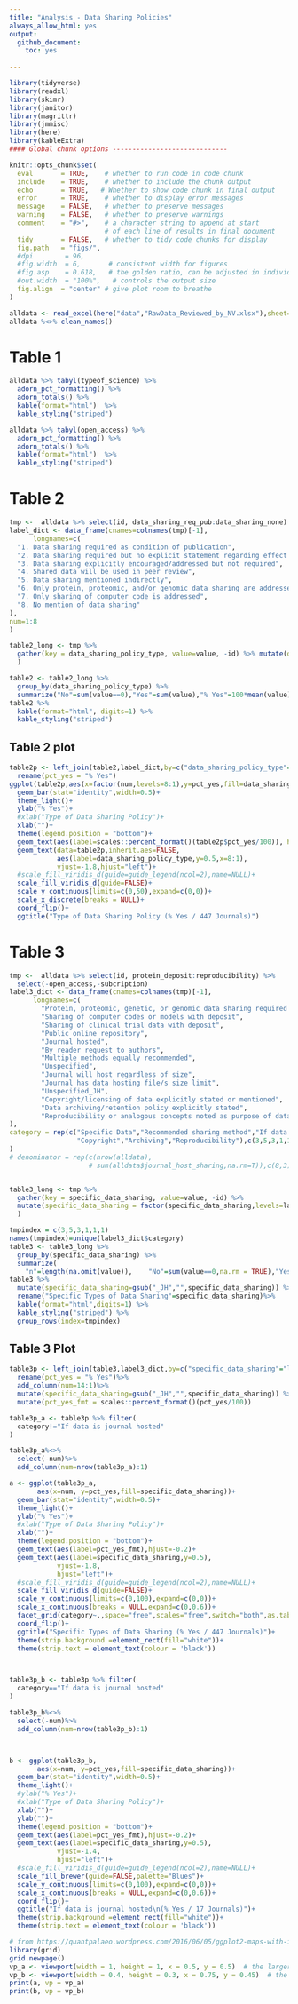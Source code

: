 ```yaml
---
title: "Analysis - Data Sharing Policies"
always_allow_html: yes
output: 
  github_document:
    toc: yes
    
---
```


```r
library(tidyverse)
library(readxl)
library(skimr)
library(janitor)
library(magrittr)
library(jmmisc)
library(here)
library(kableExtra)
#### Global chunk options -----------------------------

knitr::opts_chunk$set(
  eval       = TRUE,    # whether to run code in code chunk
  include    = TRUE,    # whether to include the chunk output
  echo       = TRUE,   # Whether to show code chunk in final output
  error      = TRUE,    # whether to display error messages
  message    = FALSE,   # whether to preserve messages
  warning    = FALSE,   # whether to preserve warnings
  comment    = "#>",    # a character string to append at start
                        # of each line of results in final document
  tidy       = FALSE,   # whether to tidy code chunks for display
  fig.path   = "figs/",
  #dpi        = 96, 
  #fig.width  = 6,       # consistent width for figures
  #fig.asp    = 0.618,   # the golden ratio, can be adjusted in individual chunks
  #out.width  = "100%",   # controls the output size
  fig.align  = "center" # give plot room to breathe
)
```

```r
alldata <- read_excel(here("data","RawData_Reviewed_by_NV.xlsx"),sheet="All data",skip = 1,na = c("","NA"))
alldata %<>% clean_names()
```

# Table 1

```r
alldata %>% tabyl(typeof_science) %>% 
  adorn_pct_formatting() %>%
  adorn_totals() %>%
  kable(format="html")  %>%
  kable_styling("striped")
```

```r
alldata %>% tabyl(open_access) %>% 
  adorn_pct_formatting() %>%
  adorn_totals() %>%
  kable(format="html")  %>%
  kable_styling("striped")
```

# Table 2

```r
tmp <-  alldata %>% select(id, data_sharing_req_pub:data_sharing_none)
label_dict <- data_frame(cnames=colnames(tmp)[-1],
      longnames=c(
  "1. Data sharing required as condition of publication",
  "2. Data sharing required but no explicit statement regarding effect on publication/editorial decision-making",
  "3. Data sharing explicitly encouraged/addressed but not required",
  "4. Shared data will be used in peer review",
  "5. Data sharing mentioned indirectly",
  "6. Only protein, proteomic, and/or genomic data sharing are addressed",
  "7. Only sharing of computer code is addressed",
  "8. No mention of data sharing"
),
num=1:8
)

table2_long <- tmp %>%
  gather(key = data_sharing_policy_type, value=value, -id) %>% mutate(data_sharing_policy_type = factor(data_sharing_policy_type,levels=label_dict$cnames,labels=label_dict$longnames)
  )

table2 <- table2_long %>% 
  group_by(data_sharing_policy_type) %>% 
  summarize("No"=sum(value==0),"Yes"=sum(value),"% Yes"=100*mean(value)) 
table2 %>% 
  kable(format="html", digits=1) %>%
  kable_styling("striped")
```

## Table 2 plot

```r
table2p <- left_join(table2,label_dict,by=c("data_sharing_policy_type"="longnames"))%>%
  rename(pct_yes = "% Yes")
ggplot(table2p,aes(x=factor(num,levels=8:1),y=pct_yes,fill=data_sharing_policy_type))+
  geom_bar(stat="identity",width=0.5)+
  theme_light()+
  ylab("% Yes")+
  #xlab("Type of Data Sharing Policy")+
  xlab("")+
  theme(legend.position = "bottom")+
  geom_text(aes(label=scales::percent_format()(table2p$pct_yes/100)), hjust=-0.2)+
  geom_text(data=table2p,inherit.aes=FALSE, 
            aes(label=data_sharing_policy_type,y=0.5,x=8:1),
            vjust=-1.8,hjust="left")+
  #scale_fill_viridis_d(guide=guide_legend(ncol=2),name=NULL)+
  scale_fill_viridis_d(guide=FALSE)+
  scale_y_continuous(limits=c(0,50),expand=c(0,0))+
  scale_x_discrete(breaks = NULL)+
  coord_flip()+
  ggtitle("Type of Data Sharing Policy (% Yes / 447 Journals)")
```

# Table 3

```r
tmp <-  alldata %>% select(id, protein_deposit:reproducibility) %>%
  select(-open_access,-subcription)
label3_dict <- data_frame(cnames=colnames(tmp)[-1],
      longnames=c(
        "Protein, proteomic, genetic, or genomic data sharing required with deposit to specific data banks",
        "Sharing of computer codes or models with deposit",
        "Sharing of clinical trial data with deposit",
        "Public online repository",
        "Journal hosted",
        "By reader request to authors",
        "Multiple methods equally recommended",
        "Unspecified",
        "Journal will host regardless of size",
        "Journal has data hosting file/s size limit",
        "Unspecified_JH",
        "Copyright/licensing of data explicitly stated or mentioned",
        "Data archiving/retention policy explicitly stated",
        "Reproducibility or analogous concepts noted as purpose of data policy"
),
category = rep(c("Specific Data","Recommended sharing method","If data is journal hosted",
                 "Copyright","Archiving","Reproducibility"),c(3,5,3,1,1,1))
)
# denominator = rep(c(nrow(alldata),
                    # sum(alldata$journal_host_sharing,na.rm=T)),c(8,3))


table3_long <- tmp %>%
  gather(key = specific_data_sharing, value=value, -id) %>% 
  mutate(specific_data_sharing = factor(specific_data_sharing,levels=label3_dict$cnames,labels=label3_dict$longnames)
  )

tmpindex = c(3,5,3,1,1,1)
names(tmpindex)=unique(label3_dict$category)
table3 <- table3_long %>% 
  group_by(specific_data_sharing) %>% 
  summarize(
    "n"=length(na.omit(value)),    "No"=sum(value==0,na.rm = TRUE),"Yes"=sum(value,na.rm = TRUE),"% Yes"=100*mean(value,na.rm = TRUE)) 
table3 %>%
  mutate(specific_data_sharing=gsub("_JH","",specific_data_sharing)) %>%
  rename("Specific Types of Data Sharing"=specific_data_sharing)%>%
  kable(format="html",digits=1) %>%
  kable_styling("striped") %>%
  group_rows(index=tmpindex)
```


## Table 3 Plot

```r
table3p <- left_join(table3,label3_dict,by=c("specific_data_sharing"="longnames"))%>%
  rename(pct_yes = "% Yes")%>%
  add_column(num=14:1)%>%
  mutate(specific_data_sharing=gsub("_JH","",specific_data_sharing)) %>%
  mutate(pct_yes_fmt = scales::percent_format()(pct_yes/100))

table3p_a <- table3p %>% filter(
  category!="If data is journal hosted"
)

table3p_a%<>%
  select(-num)%>%
  add_column(num=nrow(table3p_a):1)

a <- ggplot(table3p_a,
       aes(x=num, y=pct_yes,fill=specific_data_sharing))+
  geom_bar(stat="identity",width=0.5)+
  theme_light()+
  ylab("% Yes")+
  #xlab("Type of Data Sharing Policy")+
  xlab("")+
  theme(legend.position = "bottom")+
  geom_text(aes(label=pct_yes_fmt),hjust=-0.2)+
  geom_text(aes(label=specific_data_sharing,y=0.5),
            vjust=-1.8,
            hjust="left")+
  #scale_fill_viridis_d(guide=guide_legend(ncol=2),name=NULL)+
  scale_fill_viridis_d(guide=FALSE)+
  scale_y_continuous(limits=c(0,100),expand=c(0,0))+
  scale_x_continuous(breaks = NULL,expand=c(0,0.6))+
  facet_grid(category~.,space="free",scales="free",switch="both",as.table=FALSE)+
  coord_flip()+
  ggtitle("Specific Types of Data Sharing (% Yes / 447 Journals)")+
  theme(strip.background =element_rect(fill="white"))+
  theme(strip.text = element_text(colour = 'black'))



table3p_b <- table3p %>% filter(
  category=="If data is journal hosted"
)

table3p_b%<>%
  select(-num)%>%
  add_column(num=nrow(table3p_b):1)



b <- ggplot(table3p_b,
       aes(x=num, y=pct_yes,fill=specific_data_sharing))+
  geom_bar(stat="identity",width=0.5)+
  theme_light()+
  #ylab("% Yes")+
  #xlab("Type of Data Sharing Policy")+
  xlab("")+
  ylab("")+
  theme(legend.position = "bottom")+
  geom_text(aes(label=pct_yes_fmt),hjust=-0.2)+
  geom_text(aes(label=specific_data_sharing,y=0.5),
            vjust=-1.4,
            hjust="left")+
  #scale_fill_viridis_d(guide=guide_legend(ncol=2),name=NULL)+
  scale_fill_brewer(guide=FALSE,palette="Blues")+
  scale_y_continuous(limits=c(0,100),expand=c(0,0))+
  scale_x_continuous(breaks = NULL,expand=c(0,0.6))+
  coord_flip()+
  ggtitle("If data is journal hosted\n(% Yes / 17 Journals)")+
  theme(strip.background =element_rect(fill="white"))+
  theme(strip.text = element_text(colour = 'black'))

# from https://quantpalaeo.wordpress.com/2016/06/05/ggplot2-maps-with-inset/
library(grid)
grid.newpage()
vp_a <- viewport(width = 1, height = 1, x = 0.5, y = 0.5)  # the larger map
vp_b <- viewport(width = 0.4, height = 0.3, x = 0.75, y = 0.45)  # the inset in upper left
print(a, vp = vp_a)
print(b, vp = vp_b)

```


